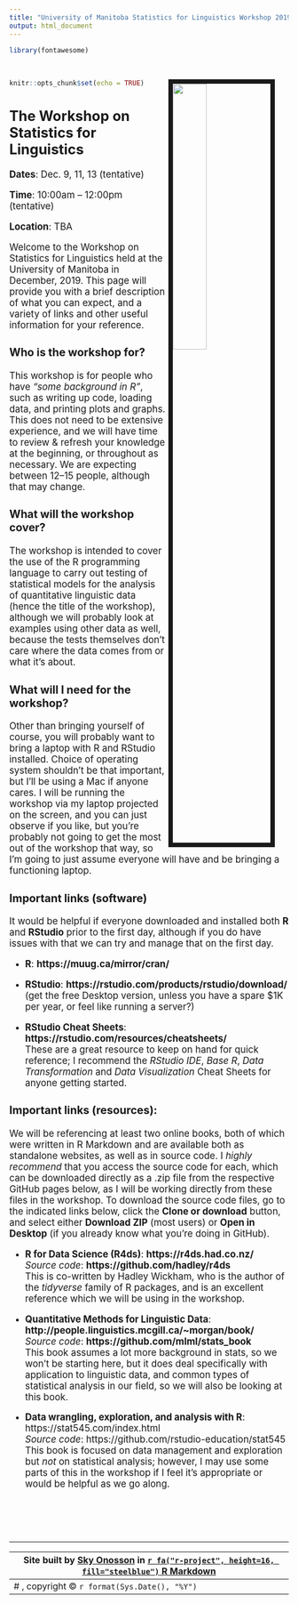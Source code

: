```yaml
---
title: "University of Manitoba Statistics for Linguistics Workshop 2019"
output: html_document
---
```


<style type="text/css">

h1.title {
  display: none;
}
</style>

```r
library(fontawesome)
```

<br>

<img src="images/me_rio.jpg" style="width:35%; border:8px solid; margin-right: 25px" align="right">

```r
knitr::opts_chunk$set(echo = TRUE)
```

<big>

## The Workshop on Statistics for Linguistics

**Dates**: Dec. 9, 11, 13 (tentative)

**Time**: 10:00am -- 12:00pm (tentative)

**Location**: TBA

Welcome to the Workshop on Statistics for Linguistics held at the University of Manitoba in December, 2019. This page will provide you with a brief description of what you can expect, and a variety of links and other useful information for your reference.

### Who is the workshop for?

This workshop is for people who have *"some background in R"*, such as writing up code, loading data, and printing plots and graphs. This does not need to be extensive experience, and we will have time to review & refresh your knowledge at the beginning, or throughout as necessary. We are expecting between 12--15 people, although that may change.

### What will the workshop cover?

The workshop is intended to cover the use of the R programming language to carry out testing of statistical models for the analysis of quantitative linguistic data (hence the title of the workshop), although we will probably look at examples using other data as well, because the tests themselves don't care where the data comes from or what it's about.

### What will I need for the workshop?

Other than bringing yourself of course, you will probably want to bring a laptop with R and RStudio installed. Choice of operating system shouldn't be that important, but I'll be using a Mac if anyone cares. I will be running the workshop via my laptop projected on the screen, and you can just observe if you like, but you're probably not going to get the most out of the workshop that way, so I'm going to just assume everyone will have and be bringing a functioning laptop.

### Important links (software)

It would be helpful if everyone downloaded and installed both **R** and **RStudio** prior to the first day, although if you do have issues with that we can try and manage that on the first day.

* **R**: **https://muug.ca/mirror/cran/**

* **RStudio**: **https://rstudio.com/products/rstudio/download/** <br> (get the free Desktop version, unless you have a spare $1K per year, or feel like running a server?)

* **RStudio Cheat Sheets**: **https://rstudio.com/resources/cheatsheets/**
<br> These are a great resource to keep on hand for quick reference; I recommend the *RStudio IDE*, *Base R*, *Data Transformation* and *Data Visualization* Cheat Sheets for anyone getting started.

### Important links (resources):

We will be referencing at least two online books, both of which were written in R Markdown and are available both as standalone websites, as well as in source code. I *highly recommend* that you access the source code for each, which can be downloaded directly as a .zip file from the respective GitHub pages below, as I will be working directly from these files in the workshop. To download the source code files, go to the indicated links below, click the **Clone or download** button, and select either **Download ZIP** (most users) or **Open in Desktop** (if you already know what you're doing in GitHub).

* **R for Data Science (R4ds)**: **https://r4ds.had.co.nz/** <br> *Source code*: **https://github.com/hadley/r4ds** <br> This is co-written by Hadley Wickham, who is the author of the *tidyverse* family of R packages, and is an excellent reference which we will be using in the workshop.

* **Quantitative Methods for Linguistic Data**: **http://people.linguistics.mcgill.ca/~morgan/book/** <br> *Source code*: **https://github.com/mlml/stats_book** <br> This book assumes a lot more background in stats, so we won't be starting here, but it does deal specifically with application to linguistic data, and common types of statistical analysis in our field, so we will also be looking at this book.

* **Data wrangling, exploration, and analysis with R**: https://stat545.com/index.html <br> *Source code*: https://github.com/rstudio-education/stat545 <br> This book is focused on data management and exploration but *not* on statistical analysis; however, I may use some parts of this in the workshop if I feel it's appropriate or would be helpful as we go along.

<br><br><br>

---

<center>Site built by [Sky Onosson](mailto:sky@onosson.com) in [`r fa("r-project", height=16, fill="steelblue")` R Markdown](https://rmarkdown.rstudio.com/index.html){target="_blank"}</center>
---
# , copyright &copy; `r format(Sys.Date(), "%Y")`
---